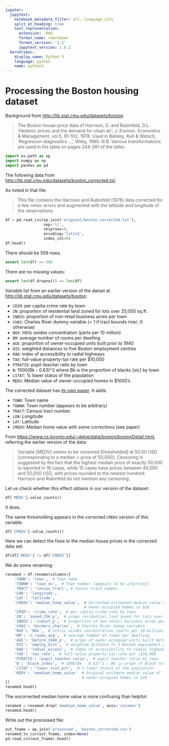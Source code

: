 ```yaml
---
jupyter:
  jupytext:
    notebook_metadata_filter: all,-language_info
    split_at_heading: true
    text_representation:
      extension: .Rmd
      format_name: rmarkdown
      format_version: '1.2'
      jupytext_version: 1.8.2
  kernelspec:
    display_name: Python 3
    language: python
    name: python3
---
```


# Processing the Boston housing dataset

Background from <http://lib.stat.cmu.edu/datasets/boston>

> The Boston house-price data of Harrison, D. and Rubinfeld, D.L. 'Hedonic
> prices and the demand for clean air', J. Environ. Economics & Management,
> vol.5, 81-102, 1978.   Used in Belsley, Kuh & Welsch, 'Regression
> diagnostics ...', Wiley, 1980.   N.B. Various transformations are used in
> the table on pages 244-261 of the latter.

```python
import os.path as op
import numpy as np
import pandas as pd
```

The following data from
<http://lib.stat.cmu.edu/datasets/boston_corrected.txt>.

As noted in that file:

> This file contains the Harrison and Rubinfeld (1978) data corrected for
> a few minor errors and augmented with the latitude and longitude of the
> observations.

```python
df = pd.read_csv(op.join('original/boston_corrected.txt'),
                 sep='\t',
                 skiprows=8,
                 encoding='latin1',
                 index_col=0)
df.head()
```

There should be 506 rows.

```python
assert len(df) == 506
```

There are no missing values:

```python
assert len(df.dropna()) == len(df)
```

Variable list from an earlier version of the datset at <http://lib.stat.cmu.edu/datasets/boston>:

* `CRIM`: per capita crime rate by town
* `ZN`: proportion of residential land zoned for lots over 25,000 sq.ft.
* `INDUS`: proportion of non-retail business acres per town
* `CHAS`: Charles River dummy variable (= 1 if tract bounds river; 0
  otherwise)
* `NOX`: nitric oxides concentration (parts per 10 million)
* `RM`: average number of rooms per dwelling
* `AGE`: proportion of owner-occupied units built prior to 1940
* `DIS`: weighted distances to five Boston employment centres
* `RAD`: index of accessibility to radial highways
* `TAX`: full-value property-tax rate per \$10,000
* `PTRATIO`: pupil-teacher ratio by town
* `B`: 1000(Bk - 0.63)^2 where Bk is the proportion of blacks [sic] by town
* `LSTAT`: % lower status of the population
* `MEDV`: Median value of owner-occupied homes in \$1000's

The corrected dataset has [its own paper](http://www.spatial-statistics.com/pace_manuscripts/jeem_ms_dir/pdf/fin_jeem.pdf).  It adds:

* `TOWN`: Town name
* `TOWN#`: Town number (appears to be arbitrary)
* `TRACT`:  Census tract number.
* `LON`: Longitude
* `LAT`: Latitude
* `CMEDV`: Median home value with some corrections (see paper)

From <https://www.cs.toronto.edu/~delve/data/boston/bostonDetail.html>, referring the earlier version of the data:

> Variable [MEDV] seems to be censored [thresholded] at 50.00 USD
> (corresponding to a median > price of 50,000); Censoring is suggested by the
> fact that the highest median price of exactly 50,000 is reported in 16
> cases, while 15 cases have prices between 40,000 and 50,000 USD, with prices
> rounded to the nearest hundred. Harrison and Rubinfeld do not mention any
> censoring.

Let us check whether this effect obtains in our version of the dataset:

```python
df['MEDV'].value_counts()
```

It does.

The same thresholding appears in the corrected `CMEDV` version of this variable.

```python
df['CMEDV'].value_counts()
```

Here we can detect the fixes to the median house prices in the corrected data set:

```python
df[df['MEDV'] != df['CMEDV']]
```

We do some renaming:

```python
renamed = df.rename(columns={
    'TOWN': 'town',  # Town name
    'TOWN#': 'town_no',  # Town number (appears to be arbitrary)
    'TRACT': 'census_tract', # Census tract number.
    'LON': 'longitude',
    'LAT': 'latitude',
    'CMEDV': 'median_home_value',  # Corrected estimated median value of
                                   # owner-occupied homes in $1K
    'CRIM': 'crime_rate',  # per capita crime rate by town
    'ZN': 'zoned_25k_p',  # propn residential land zoned for lots over 25K ft2
    'INDUS': 'indust_p',  # proportion of non-retail business acres per town
    'CHAS': 'borders_charles',  # Charles River dummy variable
    'NOX': 'NOx',  # nitric oxides concentration (parts per 10 million)
    'RM': 'n_rooms_avg',  # average number of rooms per dwelling
    'AGE': 'before_1940_p',  # propn of owner-occupied units built before 1940
    'DIS': 'employ_dist',  # weighted distance to 5 Boston employment centres
    'RAD': 'radial_access',  # index of accessibility to radial highways
    'TAX': 'tax_rate',  # full-value property-tax rate per \$10,000
    'PTRATIO': 'pupil_teacher_ratio',  # pupil-teacher ratio by town
    'B': 'black_index',  # 1000(Bk - 0.63)^2 : Bk is propn of Black residents.
    'LSTAT': 'lower_stat_pct',  # % lower status of the population
    'MEDV': 'omedian_home_value'  # Original estimate median value of
                                  # owner-occupied homes in $1K
})
renamed.head()
```

The uncorrected median home value is more confusing than helpful:

```python
renamed = renamed.drop('omedian_home_value', axis='columns')
renamed.head()
```

Write out the processed file:

```python
out_fname = op.join('processed', 'boston_corrected.csv')
renamed.to_csv(out_fname, index=None)
pd.read_csv(out_fname).head()
```
